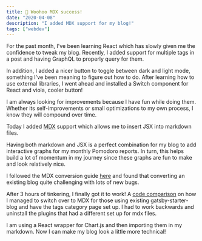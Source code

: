 ```yaml
---
title: 🙌 Woohoo MDX success!
date: "2020-04-08"
description: "I added MDX support for my blog!"
tags: ["webdev"]
---
```



<Pie/>


<p style={{paddingTop: "2rem"}}>For the past month, I've been learning React which has slowly given me the confidence to tweak my blog. Recently, I added support for multiple tags in a post and having GraphQL to properly query for them. </p>

In addition, I added a nicer button to toggle between dark and light mode, something I've been meaning to figure out how to do. After learning how to use external libraries, I went ahead and installed a Switch component for React and viola, cooler button!

I am always looking for improvements because I have fun while doing them. Whether its self-improvements or small optimizations to my own process, I know they will compound over time.

Today I added <a href="https://www.gatsbyjs.org/docs/mdx/" target="_blank">MDX</a>  support which allows me to insert JSX into markdown files. 

Having both markdown and JSX is a perfect combination for my blog to add interactive graphs for my monthly Pomodoro reports. In turn, this helps build a lot of momentum in my journey since these graphs are fun to make and look relatively nice.

I followed the MDX conversion guide <a href="https://www.gatsbyjs.org/blog/2019-11-21-how-to-convert-an-existing-gatsby-blog-to-use-mdx/" target="_blank">here</a> and found that converting an existing blog quite challenging with lots of new bugs.

After 3 hours of tinkering, I finally got it to work! A <a href="https://github.com/kxdang/kiendang.me/commit/aa7a4cd9b7802e8ae8205a873ce1e9fe348e0df3#diff-ca94906dec2dec0df15659daa3b08a63" target="_blank">code comparison</a> on how I managed to switch over to MDX for those using existing gatsby-starter-blog and have the tags category page set up. I had to work backwards and uninstall the plugins that had a different set up for mdx files.

I am using a React wrapper for Chart.js and then importing them in my markdown. Now I can make my blog look a little more technical!
